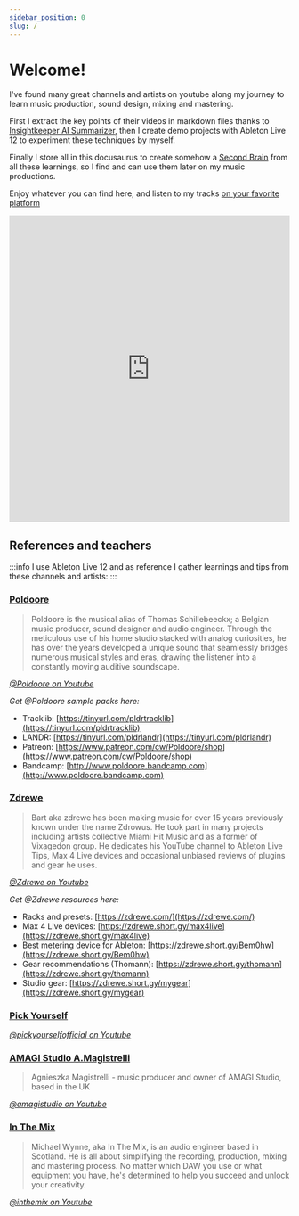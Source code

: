 ```yaml
---
sidebar_position: 0
slug: /
---
```


# Welcome!

I've found many great channels and artists on youtube along my journey to learn music production, sound design, mixing and mastering.

First I extract the key points of their videos in markdown files thanks to [Insightkeeper AI Summarizer](https://www.insightkeeper.ai/), then I create demo projects with Ableton Live 12 to experiment these techniques by myself.

Finally I store all in this docusaurus to create somehow a [Second Brain](https://www.insightkeeper.ai/blog/what-is-a-second-brain-unlocking-the-power-of-digital-knowledge-management) from all these learnings, so I find and can use them later on my music productions.

Enjoy whatever you can find here, and listen to my tracks [on your favorite platform](  https://linktr.ee/uralys)

<iframe data-testid="embed-iframe" style={{borderRadius:12}} src="https://open.spotify.com/embed/artist/1lRNAaGXQBBXR6MWs0pEVp?theme=0" width="100%" height="550" frameBorder="0" allowFullScreen="" allow="autoplay; clipboard-write; encrypted-media; fullscreen; picture-in-picture" loading="lazy"></iframe>

## References and teachers

:::info
I use Ableton Live 12 and as reference I gather learnings and tips from these channels and artists:
:::

### [Poldoore](https://www.youtube.com/channel/UC0sL7gqDMe_ggIzEkkdTsug)

> Poldoore is the musical alias of Thomas Schillebeeckx; a Belgian music producer, sound designer and audio engineer. Through the meticulous use of his home studio stacked with analog curiosities, he has over the years developed a unique sound that seamlessly bridges numerous musical styles and eras, drawing the listener into a constantly moving auditive soundscape.

*[@Poldoore on Youtube](https://www.youtube.com/channel/UC0sL7gqDMe_ggIzEkkdTsug)*

*Get @Poldoore sample packs here:*

- Tracklib: [https://tinyurl.com/pldrtracklib](https://tinyurl.com/pldrtracklib)
- LANDR: [https://tinyurl.com/pldrlandr](https://tinyurl.com/pldrlandr)
- Patreon: [https://www.patreon.com/cw/Poldoore/shop](https://www.patreon.com/cw/Poldoore/shop)
- Bandcamp: [http://www.poldoore.bandcamp.com](http://www.poldoore.bandcamp.com)

### [Zdrewe](https://www.youtube.com/@Zdrewe)

> Bart aka zdrewe has been making music for over 15 years previously known under the name Zdrowus.
He took part in many projects including artists collective Miami Hit Music and as a former of Vixagedon group.
He dedicates his YouTube channel to Ableton Live Tips, Max 4 Live devices and occasional unbiased reviews of plugins and gear he uses.

*[@Zdrewe on Youtube](https://www.youtube.com/@Zdrewe)*

*Get @Zdrewe resources here:*

- Racks and presets: [https://zdrewe.com/](https://zdrewe.com/)
- Max 4 Live devices: [https://zdrewe.short.gy/max4live](https://zdrewe.short.gy/max4live)
- Best metering device for Ableton: [https://zdrewe.short.gy/Bem0hw](https://zdrewe.short.gy/Bem0hw)
- Gear recommendations (Thomann): [https://zdrewe.short.gy/thomann](https://zdrewe.short.gy/thomann)
- Studio gear: [https://zdrewe.short.gy/mygear](https://zdrewe.short.gy/mygear)

### [Pick Yourself](https://www.youtube.com/@pickyourselfofficial)

*[@pickyourselfofficial on Youtube](https://www.youtube.com/@pickyourselfofficial)*

### [AMAGI Studio A.Magistrelli](https://www.youtube.com/@amagistudio)

> Agnieszka Magistrelli - music producer and owner of AMAGI Studio, based in the UK

*[@amagistudio on Youtube](https://www.youtube.com/@amagistudio)*

### [In The Mix](https://www.youtube.com/@inthemix)

> Michael Wynne, aka In The Mix, is an audio engineer based in Scotland. He is all about simplifying the recording, production, mixing and mastering process. No matter which DAW you use or what equipment you have, he's determined to help you succeed and unlock your creativity.

*[@inthemix on Youtube](https://www.youtube.com/@inthemix)*
